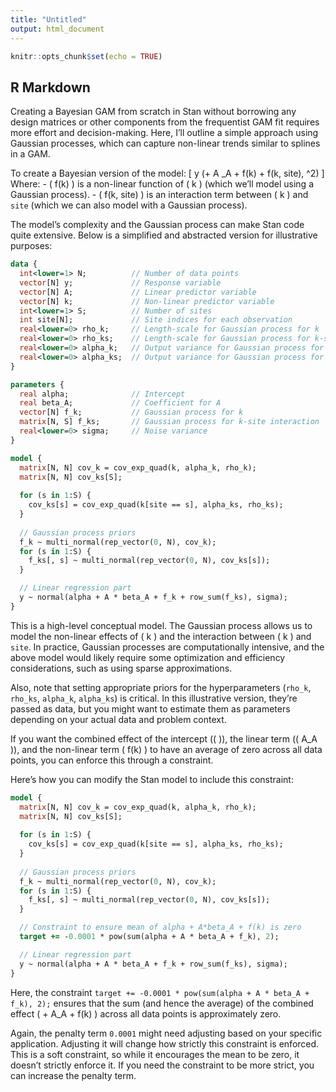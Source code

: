 ```yaml
---
title: "Untitled"
output: html_document
---
```


```r
knitr::opts_chunk$set(echo = TRUE)
```

## R Markdown

Creating a Bayesian GAM from scratch in Stan without borrowing any design matrices or other components from the frequentist GAM fit requires more effort and decision-making. Here, I'll outline a simple approach using Gaussian processes, which can capture non-linear trends similar to splines in a GAM.

To create a Bayesian version of the model:
\[ y \sim \text{Gaussian}(\alpha + A \beta_A + f(k) + f(k, site), \sigma^2) \]
Where:
- \( f(k) \) is a non-linear function of \( k \) (which we'll model using a Gaussian process).
- \( f(k, site) \) is an interaction term between \( k \) and `site` (which we can also model with a Gaussian process).

The model's complexity and the Gaussian process can make Stan code quite extensive. Below is a simplified and abstracted version for illustrative purposes:

```stan
data {
  int<lower=1> N;          // Number of data points
  vector[N] y;             // Response variable
  vector[N] A;             // Linear predictor variable
  vector[N] k;             // Non-linear predictor variable
  int<lower=1> S;          // Number of sites
  int site[N];             // Site indices for each observation
  real<lower=0> rho_k;     // Length-scale for Gaussian process for k
  real<lower=0> rho_ks;    // Length-scale for Gaussian process for k-site interaction
  real<lower=0> alpha_k;   // Output variance for Gaussian process for k
  real<lower=0> alpha_ks;  // Output variance for Gaussian process for k-site interaction
}

parameters {
  real alpha;              // Intercept
  real beta_A;             // Coefficient for A
  vector[N] f_k;           // Gaussian process for k
  matrix[N, S] f_ks;       // Gaussian process for k-site interaction
  real<lower=0> sigma;     // Noise variance
}

model {
  matrix[N, N] cov_k = cov_exp_quad(k, alpha_k, rho_k);
  matrix[N, N] cov_ks[S];
  
  for (s in 1:S) {
    cov_ks[s] = cov_exp_quad(k[site == s], alpha_ks, rho_ks);
  }
  
  // Gaussian process priors
  f_k ~ multi_normal(rep_vector(0, N), cov_k);
  for (s in 1:S) {
    f_ks[, s] ~ multi_normal(rep_vector(0, N), cov_ks[s]);
  }

  // Linear regression part
  y ~ normal(alpha + A * beta_A + f_k + row_sum(f_ks), sigma);
}

```

This is a high-level conceptual model. The Gaussian process allows us to model the non-linear effects of \( k \) and the interaction between \( k \) and `site`. In practice, Gaussian processes are computationally intensive, and the above model would likely require some optimization and efficiency considerations, such as using sparse approximations.

Also, note that setting appropriate priors for the hyperparameters (`rho_k`, `rho_ks`, `alpha_k`, `alpha_ks`) is critical. In this illustrative version, they're passed as data, but you might want to estimate them as parameters depending on your actual data and problem context.

If you want the combined effect of the intercept (\( \alpha \)), the linear term (\( A\beta_A \)), and the non-linear term \( f(k) \) to have an average of zero across all data points, you can enforce this through a constraint.

Here's how you can modify the Stan model to include this constraint:

```stan
model {
  matrix[N, N] cov_k = cov_exp_quad(k, alpha_k, rho_k);
  matrix[N, N] cov_ks[S];
  
  for (s in 1:S) {
    cov_ks[s] = cov_exp_quad(k[site == s], alpha_ks, rho_ks);
  }
  
  // Gaussian process priors
  f_k ~ multi_normal(rep_vector(0, N), cov_k);
  for (s in 1:S) {
    f_ks[, s] ~ multi_normal(rep_vector(0, N), cov_ks[s]);
  }

  // Constraint to ensure mean of alpha + A*beta_A + f(k) is zero
  target += -0.0001 * pow(sum(alpha + A * beta_A + f_k), 2);

  // Linear regression part
  y ~ normal(alpha + A * beta_A + f_k + row_sum(f_ks), sigma);
}
```

Here, the constraint `target += -0.0001 * pow(sum(alpha + A * beta_A + f_k), 2);` ensures that the sum (and hence the average) of the combined effect \( \alpha + A\beta_A + f(k) \) across all data points is approximately zero. 

Again, the penalty term `0.0001` might need adjusting based on your specific application. Adjusting it will change how strictly this constraint is enforced. This is a soft constraint, so while it encourages the mean to be zero, it doesn't strictly enforce it. If you need the constraint to be more strict, you can increase the penalty term.